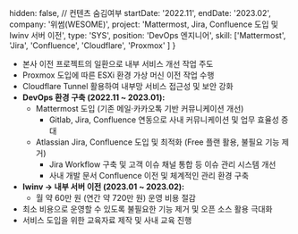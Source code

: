   hidden: false, // 컨텐츠 숨김여부
  startDate: '2022.11',
  endDate: '2023.02',
  company: '위썸(WESOME)',
  project: 'Mattermost, Jira, Confluence 도입 및 Iwinv 서버 이전',
  type: 'SYS',
  position: 'DevOps 엔지니어',
  skill: ['Mattermost', 'Jira', 'Confluence', 'Cloudflare', 'Proxmox' ]
} 

- 본사 이전 프로젝트의 일환으로 내부 서비스 개선 작업 주도
- Proxmox 도입에 따른 ESXi 환경 가상 머신 이전 작업 수행
- Cloudflare Tunnel 활용하여 내부망 서비스 접근성 및 보안 강화
- **DevOps 환경 구축 (2022.11 ~ 2023.01):**
  - Mattermost 도입 (기존 메일·카카오톡 기반 커뮤니케이션 개선)
    - Gitlab, Jira, Confluence 연동으로 사내 커뮤니케이션 및 업무 효율성 증대
  - Atlassian Jira, Confluence 도입 및 최적화 (Free 플랜 활용, 불필요 기능 제거)
    - Jira Workflow 구축 및 고객 이슈 채널 통합 등 이슈 관리 시스템 개선
    - 사내 개발 문서 Confluence 이전 및 체계적인 관리 환경 구축
- **Iwinv → 내부 서버 이전 (2023.01 ~ 2023.02):**
  - 월 약 60만 원 (연간 약 720만 원) 운영 비용 절감
- 최소 비용으로 운영할 수 있도록 불필요한 기능 제거 및 오픈 소스 활용 극대화
- 서비스 도입을 위한 교육자료 제작 및 사내 교육 진행